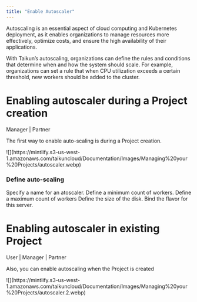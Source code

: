```yaml
---
title: "Enable Autoscaler"
---
```


Autoscaling is an essential aspect of cloud computing and Kubernetes deployment, as it enables organizations to manage resources more effectively, optimize costs, and ensure the high availability of their applications.

With Taikun’s autoscaling, organizations can define the rules and conditions that determine when and how the system should scale. For example, organizations can set a rule that when CPU utilization exceeds a certain threshold, new workers should be added to the cluster.

# Enabling autoscaler during a Project creation

<Icon icon="user-tie" iconType="solid" /> Manager | <Icon icon="handshake" iconType="solid" /> Partner

The first way to enable auto-scaling is during a Project creation.

<Frame caption="Enabling autoscaler during project creation">
  ![](https://mintlify.s3-us-west-1.amazonaws.com/taikuncloud/Documentation/Images/Managing%20your%20Projects/autoscaler.webp)
</Frame>

### Define auto-scaling

<AccordionGroup>
  <Accordion title="Name" icon="pen">
    Specify a name for an atoscaler.
  </Accordion>

  <Accordion title="Minimum Workers count" icon="minimize">
    Define a minimum count of workers.
  </Accordion>

  <Accordion title="Maximum Workers count" icon="maximize">
    Define a maximum count of workers
  </Accordion>

  <Accordion title="Disk Size (GB)" icon="hard-drive">
    Define the size of the disk.
  </Accordion>

  <Accordion title="Flavor" icon="list">
    Bind the flavor for this server.
  </Accordion>
</AccordionGroup>

# Enabling autoscaler in existing Project

<Icon icon="user" iconType="solid" /> User | <Icon icon="user-tie" iconType="solid" /> Manager | <Icon icon="handshake" iconType="solid" /> Partner

Also, you can enable autoscaling when the Project is created

<Frame caption="Enabling autoscaler from settings after a project’s creation">
  ![](https://mintlify.s3-us-west-1.amazonaws.com/taikuncloud/Documentation/Images/Managing%20your%20Projects/autoscaler.2.webp)
</Frame>